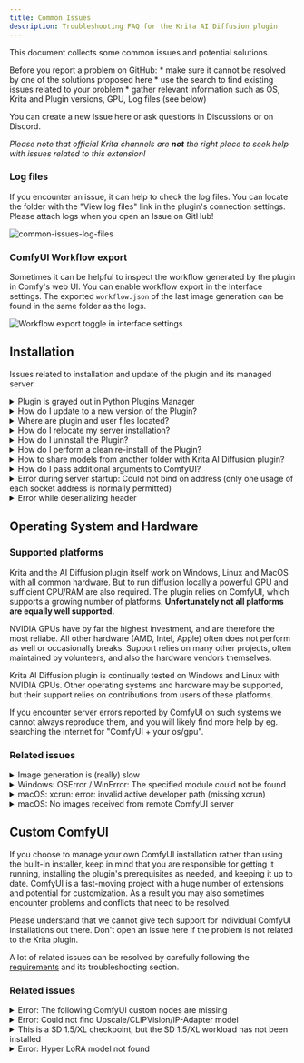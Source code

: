 ```yaml
---
title: Common Issues
description: Troubleshooting FAQ for the Krita AI Diffusion plugin
---
```


This document collects some common issues and potential solutions. 

<Aside type="note">
Before you report a problem on GitHub:
* make sure it cannot be resolved by one of the solutions proposed here
* use the <ExternalLink href="https://github.com/Acly/krita-ai-diffusion/issues?q=is%3Aissue">search</ExternalLink> to
  find existing issues related to your problem
* gather relevant information such as OS, Krita and Plugin versions, GPU, Log
  files (see below)
</Aside>

You can <ExternalLink href="https://github.com/Acly/krita-ai-diffusion/issues">create a new Issue here</ExternalLink>
or ask questions in <ExternalLink href="https://github.com/Acly/krita-ai-diffusion/discussions">Discussions</ExternalLink>
or on <ExternalLink href="https://discord.gg/pWyzHfHHhU">Discord</ExternalLink>.

_Please note that official Krita channels are **not** the right place to seek
help with issues related to this extension!_

### Log files
If you encounter an issue, it can help to check the log files. You can locate
the folder with the "View log files" link in the plugin's connection settings.
Please attach logs when you open an Issue on GitHub!

![common-issues-log-files](../../assets/common-issues/log-files.png)

### ComfyUI Workflow export
Sometimes it can be helpful to inspect the workflow generated by the plugin in
Comfy's web UI. You can enable workflow export in the Interface settings. The
exported `workflow.json` of the last image generation can be found in the same
folder as the logs.

![Workflow export toggle in interface settings](../../assets/common-issues/workflow-export.png)



## Installation

Issues related to installation and update of the plugin and its managed server.

<details>
<summary id="plugin-grayed-out">Plugin is grayed out in Python Plugins Manager</summary>
<p>
The most common reason is that a source package was used for installation (eg
using GitHub's Code ‣ Download ZIP). It is automatically generated by GitHub and
does not contain everything. Please try with a <ExternalLink href="https://github.com/Acly/krita-ai-diffusion/releases">release package</ExternalLink>.

Krita will show an error message when you hover over the grayed out entry in the
plugin manager. See below for an example. *Please make sure to include the error
message if you report an issue!*

![Grayed out plugin with tooltip](../../assets/common-issues/grayed-out.png)
</p>
</details>

<details>
<summary id="update-plugin">How do I update to a new version of the Plugin?</summary>
<p>
To upgrade a previous version of the plugin, simply follow the instructions for
initial installation. The old version will be replaced.

Krita has to be restarted for the update to take effect. If your server
installation is managed by the plugin, it may prompt you to do an upgrade. This
will automatically reinstall the server software, but without downloading models
again.

<Aside type="caution">
`Import Python Plugin from File...` deletes the previous version and replaces
it! If you originally installed a version before 1.15.0, your server
installation and settings may be located in the plugin folder. In that case
either
* Extract the plugin manually into the installation folder
  (`.../pykrita/ai_diffusion`). Overwrite existing files when prompted.
* Or relocate your server installation first (you can move the folder and update
  the path in the UI)
</Aside>
</p>
</details>

<details>
<summary id="file-locations">Where are plugin and user files located?</summary>
<p>
The plugin stores data in up to three locations:
1. `<appdata>/krita/pykrita/ai_diffusion` - This is the folder where you installed.
2. `<appdata>/krita/ai_diffusion` - This folder contains user data (settings, styles, logs...)
3. The server location if you installed it via the plugin. By default it is in the same place as user data (2.) unless you changed it manually.

The full path depends on OS and how Krita was installed. You can find it via the ["View log files" link](#log-files) in the plugin's connection settings. Typical paths are:
* Windows: `C:\User\<your-name>\AppData\Roaming\krita\...`
* Linux: `~/.local/share/krita/...`
* MacOS: `~/Library/Application Support/krita/...`
</p>
</details>

<details>
<summary id="relocate-server">How do I relocate my server installation?</summary>
<p>
By default the installer will place the ComfyUI server in
`<appdata>/krita/ai_diffusion/server`. The path can be chosen freely in the UI
and point to any other folder! If you already have an installation it's also
possible to simply move the folder to a different location, and then change the
path in the UI afterwards.
</p>
</details>

<details>
<summary id="uninstall-plugin">How do I uninstall the Plugin?</summary>
<p>
You can remove the plugin simply by deleting the folder where you installed it.

If you installed the server via the plugin, find it at the path you chose for
installation. Delete that folder if you have no further use for it.

See [plugin file locations](#file-locations) for default locations.
</p>
</details>

<details>
<summary id="reinstall-plugin">How do I perform a clean re-install of the Plugin?</summary>
<p>
**Version 1.15.0 and later**

Follow the installation instructions, it will delete and replace the previous
version.

If you want to delete user files (settings, styles, etc.) see [plugin file locations](#file-locations).

**Prior to version 1.15.0**

If you want to keep settings, styles, or the server installation, delete
everything inside the `ai_diffusion` folder **except**:
- `.logs`
- `.server`
- `styles`
- `settings.json`

On some platforms folders starting with `.` might be hidden - enable showing
invisible files in your file browser to see them.
</p>
</details>

<details>
<summary id="share-models">How to share models from another folder with Krita AI Diffusion plugin?</summary>
<p>
If you used the plugin to install and set up ComfyUI, but already have Stable
Diffusion models in a different location, it is possible to share them:
1. Go to the folder where you installed the server ("Server Path")
1. Go into the `ComfyUI` folder
1. Open the file `extra_model_paths.yaml` in a text editor and change the paths
   to point to the locations where your models are stored
</p>
</details>

<details>
<summary id="server-arguments">How do I pass additional arguments to ComfyUI?</summary>
<p>
Some issues with certain hardware can be solved by passing additional arguments
to the ComfyUI server. If you used the plugin installer, it will start/stop the
server for you. To add arguments: 
1. Locate `settings.json` in the [user data folder](#file-locations) (`<appdata>/krita/ai_diffusion`)
1. Open it with a text editor (notepad will do)
1. Find the line with `"server_arguments"` and edit the value

For example if you want to add `--force-fp16` and `--dont-upcast-attention`
arguments it should look like this:
```json
  "server_arguments": "--dont-upcast-attention --force-fp16"
```
</p>
</details>

<details>
<summary id="bind-address">Error during server startup: Could not bind on address (only one usage of each socket address is normally permitted)</summary>
<p>
If you get this error it usually means another process is already running and
using the same port. This could be:
* Another instance of ComfyUI you are running manually
* A server process previously started by the Krita plugin that wasn't shut down correctly
* Some other process on your system which uses the same port (8188)
* An issues with system or firewall settings (unlikely)

The easiest solution is to shutdown the other process which is using the same
port. You can do this manually, or just log off / reboot.

If you don't want to shutdown the other process or can't find it, you can also
change the port the server runs on. See
[above](#server-arguments) on how to change server
arguments. Set them to eg.:
```json
  "server_arguments": "--port 25608"
```
You can choose any port number you like.
</p>
</details>

<details>
<summary id="deserializing-header">Error while deserializing header</summary>
<p>
If you see an error of the kind `HeaderTooLarge` or `MetadataIncompleteBuffer`
it is most likely because one of the model files is corrupt (has not been
downloaded properly). Try to delete and re-download them in order to fix the
issue.

To find the model files, open the folder where you installed the server. Model
files are located in the `models` sub-folders. Deleting the file will allow you
to redownload them via the installer, or you can do so manually (see the list
[here](/models)).
</p>
</details>

## Operating System and Hardware

### Supported platforms

Krita and the AI Diffusion plugin itself work on Windows, Linux and MacOS with
all common hardware. But to run diffusion locally a powerful GPU and sufficient
CPU/RAM are also required. The plugin relies on ComfyUI, which supports a
growing number of platforms. **Unfortunately not all platforms are equally well
supported.**

NVIDIA GPUs have by far the highest investment, and are therefore the most
reliabe. All other hardware (AMD, Intel, Apple) often does not perform as well
or occasionally breaks. Support relies on many other projects, often maintained
by volunteers, and also the hardware vendors themselves.

<Aside type="note">
Krita AI Diffusion plugin is continually tested on Windows and Linux with NVIDIA
GPUs. Other operating systems and hardware may be supported, but their support
relies on contributions from users of these platforms.
</Aside>

If you encounter server errors reported by ComfyUI on such systems we cannot
always reproduce them, and you will likely find more help by eg. searching the
internet for "ComfyUI + your os/gpu".

### Related issues

<details>
<summary id="generation-slow">Image generation is (really) slow</summary>
<p>
If you consider generation too slow, here are a few things to check:
* What resolution is your canvas? Start with a low resolution (eg. 512x512) and
  go up from there.
* Are you using SD 1.5 or SD XL? Note that SD XL uses a minimum resolution of
  1024 and requires more resources.
* Are you running out of VRAM? There are tools to track GPU memory usage. If it
  hits your limit, you may not get an error, but extremely long generation times
  instead.
* What is your hardware? What is the expected performance for Stable Diffusion?
  You can find comparisons for many GPUs online.
* What kind of performance do you get when using ComfyUI directly?
  * With Krita and the plugin running, go to http://127.0.0.1:8188 in your
    browser and "Queue Prompt".
  * If performance is bad there, the problem is not related to the Krita plugin.
</p>
</details>

<details>
<summary id="module-not-found">Windows: OSError / WinError: The specified module could not be found</summary>
<p>
If you encounter errors like this one:
```txt wrap
Error loading "C:\User\...\python\Lib\site-packages\torch\lib\c10.dill" or one of its dependencies.
```
when starting the server, you are probably missing some required system DLL.
You can <ExternalLink href="https://aka.ms/vs/17/release/vc_redist.x64.exe">download them from Microsoft</ExternalLink>.

More information: [https://learn.microsoft.com/en-us/cpp/windows/latest-supported-vc-redist?view=msvc-170#latest-microsoft-visual-c-redistributable-version](https://learn.microsoft.com/en-us/cpp/windows/latest-supported-vc-redist?view=msvc-170#latest-microsoft-visual-c-redistributable-version)
</p>
</details>

<details>
<summary id="mac-xcrun">macOS: xcrun: error: invalid active developer path (missing xcrun)</summary>
<p>
Install Xcode command line tools, eg. by running the following command in a
terminal:
```sh
xcode-select --install
```
</p>
</details>

<details>
<summary id="mac-no-images">macOS: No images received from remote ComfyUI server</summary>
<p>
If you are connecting to a remote server like a different machine you own, or a
cloud service like runpod.ai, and run into the situation where **images appear
to be generated but don't show up**: this might be related to SSL certificates
on macOS. See [this issue](https://github.com/Acly/krita-ai-diffusion/issues/74#issuecomment-1819993842)
for solutions.
</p>
</details>


## Custom ComfyUI

If you choose to manage your own ComfyUI installation rather than using the
built-in installer, keep in mind that you are responsible for getting it
running, installing the plugin's prerequisites as needed, and keeping it up to
date. ComfyUI is a fast-moving project with a huge number of extensions and
potential for customization. As a result you may also sometimes encounter
problems and conflicts that need to be resolved.

<Aside type="note">
Please understand that we cannot give tech support for individual ComfyUI
installations out there. Don't open an issue here if the problem is not related
to the Krita plugin.
</Aside>

A lot of related issues can be resolved by carefully following the
[requirements](/comfyui-setup) and its troubleshooting section.

### Related issues

<details>
<summary id="missing-custom-nodes">Error: The following ComfyUI custom nodes are missing</summary>
<p>
Make sure you installed the nodes listed in the [requirements](/comfyui-setup).
In case a custom node package is reported to be missing even though you
installed it, please check that ComfyUI startup console output lists them as
loaded, and does not report errors. Also make sure the nodes can be created in
Comfy's web UI!
</p>
</details>

<details>
<summary id="missing-model">Error: Could not find Upscale/CLIPVision/IP-Adapter model</summary>
<p>
Make sure you placed the models listed in the [requirements](/comfyui-setup) in
the specified folders. If models are still reported missing, first check if
ComfyUI can find them. Open its web UI and create the respective loader nodes
("Load Upscale Model", "Load CLIP Vision", "Load IPAdapter Model"). If they are
not listed there they are in the wrong folder or there is an issue with your
search paths.
</p>
</details>

<details>
<summary id="missing-workload">This is a SD 1.5/XL checkpoint, but the SD 1.5/XL workload has not been installed</summary>
<p>
Workloads refer to the files listed as [Required models](/models#downloading-models).
Because you can use the
plugin with either SD 1.5 or SD XL, it is not an error if one of them is missing - but
you can only use those checkpoints for which you have _all_ the prerequisites.
</p>
</details>

<details>
<summary id="missing-lora">Error: Hyper LoRA model not found</summary>
<p>
Make sure you downloaded [required LoRA](/models#downloading-models) for your base model.
 Create a "Load Lora" node in Comfy's web UI and
check if the file is listed there. If it cannot find it it's in the wrong folder
or there is an issue with your search paths.
</p>
</details>
